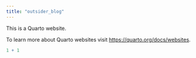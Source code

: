 ```yaml
---
title: "outsider_blog"
---
```


This is a Quarto website.

To learn more about Quarto websites visit <https://quarto.org/docs/websites>.

```r
1 + 1
```
